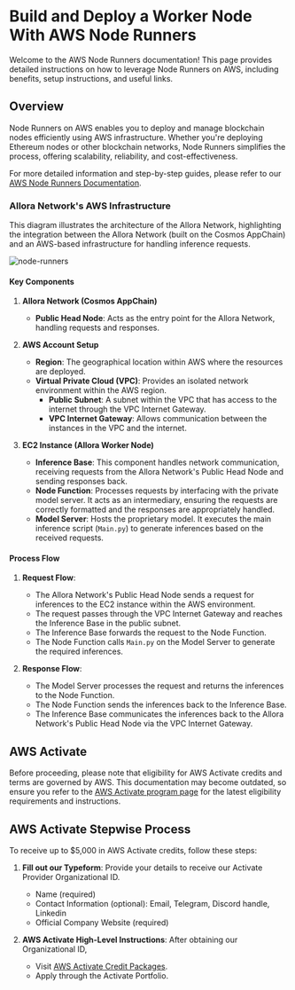 # Build and Deploy a Worker Node With AWS Node Runners

Welcome to the AWS Node Runners documentation! This page provides detailed instructions on how to leverage Node Runners on AWS, including benefits, setup instructions, and useful links.

## Overview

Node Runners on AWS enables you to deploy and manage blockchain nodes efficiently using AWS infrastructure. Whether you're deploying Ethereum nodes or other blockchain networks, Node Runners simplifies the process, offering scalability, reliability, and cost-effectiveness.

For more detailed information and step-by-step guides, please refer to our [AWS Node Runners Documentation](https://aws-samples.github.io/aws-blockchain-node-runners/docs/Blueprints/Ethereum).

### Allora Network's AWS Infrastructure

This diagram illustrates the architecture of the Allora Network, highlighting the integration between the Allora Network (built on the Cosmos AppChain) and an AWS-based infrastructure for handling inference requests. 

![node-runners](/node-runners.png)

#### Key Components

1. **Allora Network (Cosmos AppChain)**
   - **Public Head Node**: Acts as the entry point for the Allora Network, handling requests and responses.

2. **AWS Account Setup**
   - **Region**: The geographical location within AWS where the resources are deployed.
   - **Virtual Private Cloud (VPC)**: Provides an isolated network environment within the AWS region.
     - **Public Subnet**: A subnet within the VPC that has access to the internet through the VPC Internet Gateway.
     - **VPC Internet Gateway**: Allows communication between the instances in the VPC and the internet.

3. **EC2 Instance (Allora Worker Node)**
   - **Inference Base**: This component handles network communication, receiving requests from the Allora Network's Public Head Node and sending responses back.
   - **Node Function**: Processes requests by interfacing with the private model server. It acts as an intermediary, ensuring the requests are correctly formatted and the responses are appropriately handled.
   - **Model Server**: Hosts the proprietary model. It executes the main inference script (`Main.py`) to generate inferences based on the received requests.

#### Process Flow

1. **Request Flow**:
   - The Allora Network's Public Head Node sends a request for inferences to the EC2 instance within the AWS environment.
   - The request passes through the VPC Internet Gateway and reaches the Inference Base in the public subnet.
   - The Inference Base forwards the request to the Node Function.
   - The Node Function calls `Main.py` on the Model Server to generate the required inferences.

2. **Response Flow**:
   - The Model Server processes the request and returns the inferences to the Node Function.
   - The Node Function sends the inferences back to the Inference Base.
   - The Inference Base communicates the inferences back to the Allora Network's Public Head Node via the VPC Internet Gateway.

## AWS Activate

Before proceeding, please note that eligibility for AWS Activate credits and terms are governed by AWS. This documentation may become outdated, so ensure you refer to the [AWS Activate program page](https://aws.amazon.com/startups/credits#hero) for the latest eligibility requirements and instructions.

## AWS Activate Stepwise Process

To receive up to $5,000 in AWS Activate credits, follow these steps:

1. **Fill out our Typeform**: Provide your details to receive our Activate Provider Organizational ID.
   - Name (required)
   - Contact Information (optional): Email, Telegram, Discord handle, Linkedin
   - Official Company Website (required)

2. **AWS Activate High-Level Instructions**: After obtaining our Organizational ID,
   - Visit [AWS Activate Credit Packages](https://aws.amazon.com/startups/credits#packages).
   - Apply through the Activate Portfolio.

